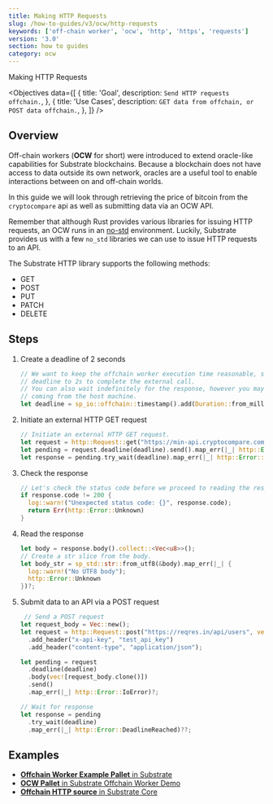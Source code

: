 ```yaml
---
title: Making HTTP Requests
slug: /how-to-guides/v3/ocw/http-requests
keywords: ['off-chain worker', 'ocw', 'http', 'https', 'requests']
version: '3.0'
section: how to guides
category: ocw
---
```


Making HTTP Requests

<Objectives
  data={[
    {
      title: 'Goal',
      description: `Send HTTP requests offchain.`,
    },
    {
      title: 'Use Cases',
      description: `GET data from offchain, or POST data offchain.`,
    },
  ]}
/>

## Overview

Off-chain workers (**OCW** for short) were introduced to extend oracle-like capabilities for Substrate blockchains.
Because a blockchain does not have access to data outside its own network, oracles are a useful tool to enable interactions between on and off-chain worlds.

In this guide we will look through retrieving the price of bitcoin from the `cryptocompare` api as well as submitting data via an OCW API.

Remember that although Rust provides various libraries for issuing HTTP requests, an OCW runs in an [no-std](https://docs.rust-embedded.org/book/intro/no-std.html) environment.
Luckily, Substrate provides us with a few `no_std` libraries we can use to issue HTTP requests to an API.

The Substrate HTTP library supports the following methods:

- GET
- POST
- PUT
- PATCH
- DELETE

## Steps

1. Create a deadline of 2 seconds

   ```rust
   // We want to keep the offchain worker execution time reasonable, so we set a hard-coded
   // deadline to 2s to complete the external call.
   // You can also wait indefinitely for the response, however you may still get a timeout
   // coming from the host machine.
   let deadline = sp_io::offchain::timestamp().add(Duration::from_millis(2_000));
   ```

1. Initiate an external HTTP GET request

   ```rust
   // Initiate an external HTTP GET request.
   let request = http::Request::get("https://min-api.cryptocompare.com/data/price?fsym=BTC&tsyms=USD");
   let pending = request.deadline(deadline).send().map_err(|_| http::Error::IoError)?;
   let response = pending.try_wait(deadline).map_err(|_| http::Error::DeadlineReached)??;
   ```

1. Check the response

   ```rust
   // Let's check the status code before we proceed to reading the response.
   if response.code != 200 {
     log::warn!("Unexpected status code: {}", response.code);
     return Err(http::Error::Unknown)
   }
   ```

1. Read the response

   ```rust
   let body = response.body().collect::<Vec<u8>>();
   // Create a str slice from the body.
   let body_str = sp_std::str::from_utf8(&body).map_err(|_| {
     log::warn!("No UTF8 body");
     http::Error::Unknown
   })?;
   ```

1. Submit data to an API via a POST request

   ```rust
    // Send a POST request
   let request_body = Vec::new();
   let request = http::Request::post("https://reqres.in/api/users", vec![request_body.clone()])
     .add_header("x-api-key", "test_api_key")
     .add_header("content-type", "application/json");
   
   let pending = request
     .deadline(deadline)
     .body(vec![request_body.clone()])
     .send()
     .map_err(|_| http::Error::IoError)?;
   
   // Wait for response
   let response = pending
     .try_wait(deadline)
     .map_err(|_| http::Error::DeadlineReached)??;
   ```

## Examples

- [**Offchain Worker Example Pallet** in Substrate](https://github.com/paritytech/substrate/blob/polkadot-v0.9.17/frame/examples/offchain-worker/src/lib.rs#L571-L625)
- [**OCW Pallet** in Substrate Offchain Worker Demo](https://github.com/jimmychu0807/substrate-offchain-worker-demo/blob/master/pallets/ocw/src/lib.rs#L363-#L401)
- [**Offchain HTTP source** in Substrate Core](https://github.com/paritytech/substrate/blob/master/primitives/runtime/src/offchain/http.rs#L63-L76)
